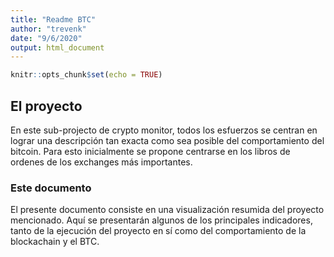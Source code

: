 ```yaml
---
title: "Readme BTC"
author: "trevenk"
date: "9/6/2020"
output: html_document
---
```



```r
knitr::opts_chunk$set(echo = TRUE)
```

## El proyecto

En este sub-projecto de crypto monitor, todos los esfuerzos se centran en lograr una descripción tan exacta como sea posible del comportamiento del bitcoin. Para esto inicialmente se propone centrarse en los libros de ordenes de los exchanges más importantes.

### Este documento

El presente documento consiste en una visualización resumida del proyecto mencionado. Aquí se presentarán algunos de los principales indicadores, tanto de la ejecución del proyecto en sí como del comportamiento de la blockachain y el BTC. 

